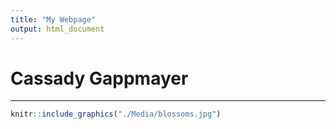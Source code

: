 ```yaml
---
title: "My Webpage"
output: html_document
---
```


# Cassady Gappmayer

___

```r
knitr::include_graphics("./Media/blossoms.jpg")
```